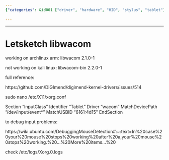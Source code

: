 ```yaml
---
{"categories": &id001 ["driver", "hardware", "HID", "stylus", "tablet"], "category": "Troubleshooting", "date": "2022-05-06 11:59:22", "description": "This article provides a solution to troubleshoot input issues with the libwacom library on Arch Linux ARM and Kali Linux. The article suggests modifying the xorg.conf file as referenced in a troubleshooting guide for resolution.", "tags": *id001, "title": "Letsketch libwacom"}

---
```


------

# Letsketch libwacom

working on archlinux arm:
libwacom 2.1.0-1

not working on kali linux:
libwacom-bin 2.2.0-1

full reference:

https://github.com/DIGImend/digimend-kernel-drivers/issues/514

sudo nano /etc/X11/xorg.conf

Section "InputClass"
Identifier "Tablet"
Driver "wacom"
MatchDevicePath "/dev/input/event*"
MatchUSBID "6161:4d15"
EndSection

to debug input problems:

https://wiki.ubuntu.com/DebuggingMouseDetection#:~:text=In%20case%20your%20mouse%20stops%20working%20after%20a,your%20mouse%20stops%20working.%20...%20More%20items...%20

check /etc/logs/Xorg.0.logs


